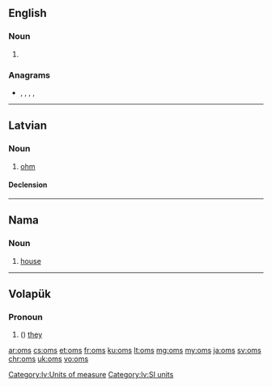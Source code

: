 {{also|OMS}}
==English==

===Noun===
{{head|en|noun plural form}}

# {{plural of|om|lang=en}}

===Anagrams===
* {{l|en|MOS}}, {{l|en|mos'}}, {{l|en|moś}}, {{l|en|SMO}}, {{l|en|som}}

----

==Latvian==

===Noun===
{{lv-noun|m|1}}

# [[ohm]]

====Declension====
{{lv-decl-noun|om|s|1st|extrawidth=-60}}

[[Category:lv:Units of measure]]
[[Category:lv:SI units‎]]

----

==Nama==

===Noun===
{{naq-noun|f|om}}

# [[house]]

----

==Volapük==

===Pronoun===
{{head|vo|pronoun form}}

# ({{inflection of|om||nom|p|lang=vo}}) [[they]] {{qualifier|all masculine}}

[[ar:oms]]
[[cs:oms]]
[[et:oms]]
[[fr:oms]]
[[ku:oms]]
[[lt:oms]]
[[mg:oms]]
[[my:oms]]
[[ja:oms]]
[[sv:oms]]
[[chr:oms]]
[[uk:oms]]
[[vo:oms]]
